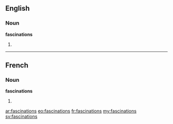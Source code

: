 ==English==

===Noun===
'''fascinations'''

# {{plural of|[[fascination]]}}

----

==French==

===Noun===
'''fascinations''' {{f}}

# {{plural of|[[fascination]]|lang=fr}}

[[ar:fascinations]]
[[eo:fascinations]]
[[fr:fascinations]]
[[my:fascinations]]
[[sv:fascinations]]